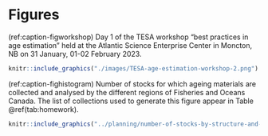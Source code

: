 # Figures


(ref:caption-figworkshop) Day 1 of the TESA workshop "best practices in age estimation" held at the Atlantic Science Enterprise Center in Moncton, NB on 31 January, 01-02 February 2023.
```r
knitr::include_graphics("./images/TESA-age-estimation-workshop-2.png")
```

<!--
(ref:caption-figorca) Timespan of ageing structure collections for marine stocks assessed by Fisheries and Oceans Canada.
```r
knitr::include_graphics("../planning/orca-plot.png")
```
-->

(ref:caption-fighistogram) Number of stocks for which ageing materials are collected and analysed by the different regions of Fisheries and Oceans Canada. The list of collections used to generate this figure appear in Table \@ref(tab:homework).
```r
knitr::include_graphics("../planning/number-of-stocks-by-structure-and-taxonomic-group.pdf")
```



